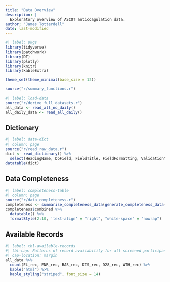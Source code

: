 ```yaml
---
title: "Data Overview"
description: |
  Exploratory overview of ASCOT anticoagulation data.
author: "James Totterdell"
date: last-modified
---
```


```r
#| label: pkgs
library(tidyverse)
library(patchwork)
library(DT)
library(plotly)
library(knitr)
library(kableExtra)

theme_set(theme_minimal(base_size = 12))

source("r/summary_functions.r")
```

```r
#| label: load-data
source("r/derive_full_datasets.r")
all_data <- read_all_no_daily()
all_daily_data <- read_all_daily()
```

## Dictionary

```r
#| label: data-dict
#| column: page
source("r/read_raw_data.r")
dict <- read_dictionary() %>%
  select(HeadingName, DbField, FieldTitle, FieldFormatting, ValidationNotes)
datatable(dict)
```

## Data Completeness

```r
#| label: completeness-table
#| column: page
source("r/data_completeness.r")
completeness <- summarise_completeness_data(generate_completeness_data(all_daily_data))
completeness$combined %>%
  datatable() %>%
  formatStyle(2:10, 'text-align' = "right", "white-space" = "nowrap")
```

## Available Records

```r
#| label: tbl-available-records
#| tbl-cap: Patterns of record availability for all screened participants.
#| cap-location: margin
all_data %>%
  count(EL_rec, ENR_rec, BAS_rec, DIS_rec, D28_rec, WTH_rec) %>%
  kable("html") %>%
  kable_styling("striped", font_size = 14)
```
